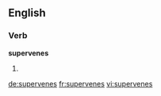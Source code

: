 
==English==

===Verb===
'''supervenes'''

# {{en-third-person singular of|supervene}}

[[de:supervenes]]
[[fr:supervenes]]
[[vi:supervenes]]